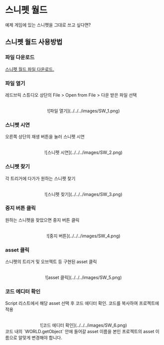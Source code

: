 
# 스니펫 월드

<Callout type="info">예제 게임에 있는 스니펫을 그대로 쓰고 싶다면?</Callout>

## 스니펫 월드 사용방법

<Steps>

### 파일 다운로드

<Callout emoji="🗂️">
  <a href="/files/Snippet_World_ssafy.json" download>
    스니펫 월드 파일 다운로드.
  </a>
</Callout>

### 파일 열기

레드브릭 스튜디오 상단의 File > Open from File > 다운 받은 파일 선택

<br />
<center>![파일 열기](../../../images/SW_1.png)</center>

### 스니펫 시연

오른쪽 상단의 재생 버튼을 눌러 스니펫 시연

<br />
<center>![스니펫 시연](../../../images/SW_2.png)</center>

### 스니펫 찾기

각 트리거에 다가가 원하는 스니펫 찾기

<br />
<center>![스니펫 찾기](../../../images/SW_3.png)</center>

### 중지 버튼 클릭

원하는 스니펫을 찾았으면 중지 버튼 클릭

<br />
<center>![중지 버튼](../../../images/SW_4.png)</center>

### asset 클릭

스니펫의 트리거 및 오브젝트 등 구현된 asset 클릭

<br />
<center>![asset 클릭](../../../images/SW_5.png)</center>

### 코드 에디터 확인

Script 리스트에서 해당 asset 선택 후 코드 에디터 확인. 코드를 복사하여 프로젝트에 적용

<br />
<center>![코드 에디터 확인](../../../images/SW_6.png)</center>

<Callout type="warning">
  코드 내의 `WORLD.getObject` 안에 들어갈 asset 이름을 본인 프로젝트의 asset 이름으로 알맞게 변경해야 합니다.
</Callout>

</Steps>

